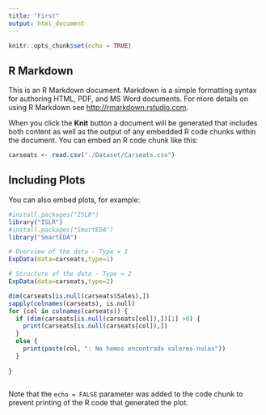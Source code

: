```yaml
---
title: "First"
output: html_document
---
```


```r
knitr::opts_chunk$set(echo = TRUE)
```

## R Markdown

This is an R Markdown document. Markdown is a simple formatting syntax for authoring HTML, PDF, and MS Word documents. For more details on using R Markdown see <http://rmarkdown.rstudio.com>.

When you click the **Knit** button a document will be generated that includes both content as well as the output of any embedded R code chunks within the document. You can embed an R code chunk like this:

```r
carseats <- read.csv("./Dataset/Carseats.csv")
```

## Including Plots

You can also embed plots, for example:

```r
#install.packages("ISLR")
library("ISLR")
#install.packages("SmartEDA")
library("SmartEDA")
```

```r
# Overview of the data - Type = 1
ExpData(data=carseats,type=1)

# Structure of the data - Type = 2
ExpData(data=carseats,type=2)

```


```r
dim(carseats[is.null(carseats$Sales),])
sapply(colnames(carseats), is.null)
for (col in colnames(carseats)) {
  if (dim(carseats[is.null(carseats[col]),])[1] >0) {
    print(carseats[is.null(carseats[col]),])
  }
  else {
    print(paste(col, ": No hemos encontrado valores nulos"))
  }
  
}

```


```r
```



Note that the `echo = FALSE` parameter was added to the code chunk to prevent printing of the R code that generated the plot.
